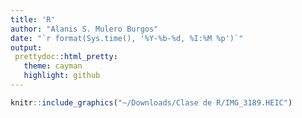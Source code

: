 ```yaml
---
title: 'R'
author: "Alanis S. Mulero Burgos"
date: "`r format(Sys.time(), '%Y-%b-%d, %I:%M %p')`"
output: 
 prettydoc::html_pretty:
   theme: cayman
   highlight: github
---
```


```r
knitr::include_graphics("~/Downloads/Clase de R/IMG_3189.HEIC")
```

